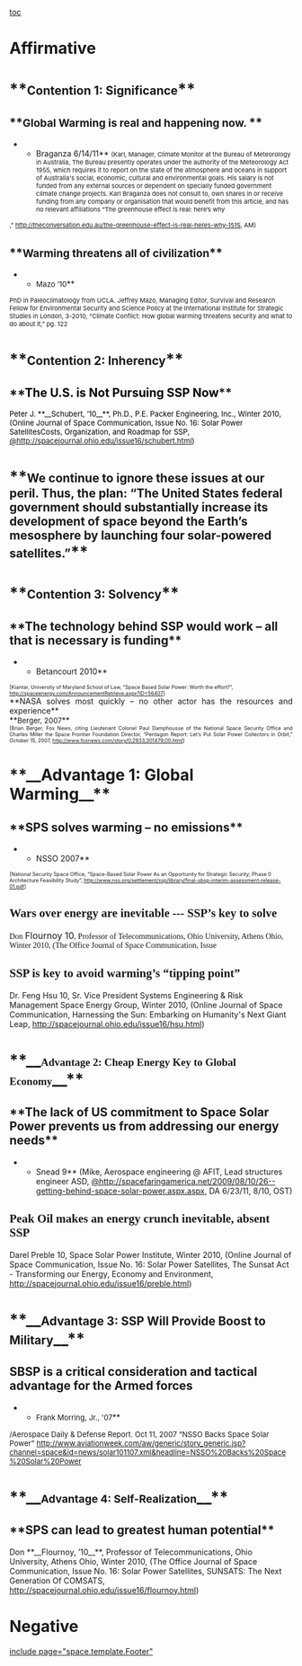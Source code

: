 [[toc]]
=Affirmative= 
=**<span style="font-size: 21px;">Contention 1: Significance</span>**= 

==**<span style="font-size: 19px;">Global Warming is real and happening now. </span>**== 
**Braganza 6/14/11** <span style="font-size: 11px;">(Karl, Manager, Climate Monitor at the Bureau of Meteorology in Australia, The Bureau presently operates under the authority of the Meteorology Act 1955, which requires it to report on the state of the atmosphere and oceans in support of Australia's social, economic, cultural and environmental goals. His salary is not funded from any external sources or dependent on specially funded government climate change projects. Karl Braganza does not consult to, own shares in or receive funding from any company or organisation that would benefit from this article, and has no relevant affiliations “The greenhouse effect is real: here’s why</span>
<span style="font-size: 11px;">,” </span><span style="color: black; font-size: 11px;">http://theconversation.edu.au/the-greenhouse-effect-is-real-heres-why-1515</span><span style="font-size: 11px;">, AM)</span>

==**<span style="font-size: 19px;">Warming threatens all of civilization</span>**== 

**<span style="font-size: 13px;">Mazo ‘10</span>**

<span style="font-size: 11px;">PhD in Paleoclimatology from UCLA. Jeffrey Mazo, Managing Editor, Survival and Research Fellow for Environmental Security and Science Policy at the International Institute for Strategic Studies in London, 3-2010, “Climate Conflict: How global warming threatens security and what to do about it,” pg. 122</span>

=**<span style="font-size: 21px;">Contention 2: Inherency</span>**= 

==**<span style="color: black;">The U.S. is Not Pursuing SSP Now</span>**== 

<span style="color: black; font-size: 13px;">Peter J. **__Schubert, ’10__**, Ph.D., P.E. Packer Engineering, Inc., Winter 2010, (Online Journal of Space Communication, Issue No. 16: Solar Power SatellitesCosts, Organization, and Roadmap for SSP, <span style="color: black;">[[@http://spacejournal.ohio.edu/issue16/schubert.html]]</span>)</span>

=**<span style="font-size: 21px;">We continue to ignore these issues at our peril. Thus, the plan: “The United States federal government should substantially increase its development of space beyond the Earth’s mesosphere by launching four solar-powered satellites.”</span>**= 

=**<span style="font-size: 21px;">Contention 3: Solvency</span>**= 

==**The technology behind SSP would work – all that is necessary is funding**== 
**Betancourt 2010**
<span style="font-size: 9px;">[Kiantar, University of Maryland School of Law, “Space Based Solar Power: Worth the effort?”, [[http://spaceenergy.com/AnnouncementRetrieve.aspx?ID=56407]]]</span>
<span style="display: block; text-align: justify;">**<span class="cite">NASA solves most quickly – no other actor has the resources and experience</span>**</span>
<span style="display: block; text-align: justify;">**<span style="font-size: 13px;">Berger, 2007</span>**</span>
<span style="display: block; text-align: justify;"><span style="font-size: 9px;">[Brian Berger, Fox News, citing Lieutenant Colonel Paul Damphousse of the National Space Security Office and Charles Miller the Space Frontier Foundation Director, “Pentagon Report: Let’s Put Solar Power Collectors in Orbit,” October 15, 2007, <span style="color: windowtext; text-decoration: none;">[[http://www.foxnews.com/story/0,2933,301479,00.html]]</span>]</span></span>


=<span class="underline">**__Advantage 1: Global Warming__**</span>= 

==**SPS solves warming – no emissions**== 
**NSSO 2007**
<span style="font-size: 9px;">[National Security Space Office, “Space-Based Solar Power As an Opportunity for Strategic Security; Phase 0 Architecture Feasibility Study”, [[http://www.nss.org/settlement/ssp/library/final-sbsp-interim-assessment-release-01.pdf]]]</span>

==<span style="font-family: 'Times New Roman';">Wars over energy are inevitable --- SSP’s key to solve</span>== 
<span style="font-family: 'Times New Roman';">Don </span><span style="font-size: 16px;">Flournoy 10</span><span style="font-family: 'Times New Roman';">, Professor of Telecommunications, Ohio University, Athens Ohio, Winter 2010, (The Office Journal of Space Communication, Issue </span>

==<span style="font-family: 'Times New Roman';">SSP is key to avoid warming’s “tipping point” </span>== 
Dr. Feng Hsu 10, Sr. Vice President Systems Engineering & Risk Management Space Energy Group, Winter 2010, (Online Journal of Space Communication, Harnessing the Sun: Embarking on Humanity's Next Giant Leap, [[http://spacejournal.ohio.edu/issue16/hsu.html]])

=**__<span style="font-family: 'Times New Roman'; font-size: 19px;">Advantage 2: Cheap Energy Key to Global Economy</span>__**= 

==**The lack of US commitment to Space Solar Power prevents us from addressing our energy needs**== 
**Snead 9** (Mike, Aerospace engineering @ AFIT, Lead structures engineer ASD, [[@http://spacefaringamerica.net/2009/08/10/26--getting-behind-space-solar-power.aspx.aspx]], DA 6/23/11, 8/10, OST)
==<span style="font-family: 'Times New Roman';">Peak Oil makes an energy crunch inevitable, absent SSP </span>== 

Darel Preble 10, Space Solar Power Institute, Winter 2010, (Online Journal of Space Communication, Issue No. 16: Solar Power Satellites, The Sunsat Act - Transforming our Energy, Economy and Environment, [[http://spacejournal.ohio.edu/issue16/preble.html]])

=**__<span style="font-size: 21px;">Advantage 3: SSP Will Provide Boost to Military</span>__**= 
==SBSP is a critical consideration and tactical advantage for the Armed forces== 

**<span style="font-size: 13px;">Frank Morring, Jr., '07</span>**
<span style="font-size: 13px;">/Aerospace Daily & Defense Report. Oct 11, 2007 “NSSO Backs Space Solar Power” </span>
<span style="font-size: 13px;">http://www.aviationweek.com/aw/generic/story_generic.jsp?channel=space&id=news/solar101107.xml&headline=NSSO%20Backs%20Space%20Solar%20Power</span>

=<span class="underline">**__<span style="font-size: 19px;">Advantage 4: Self-Realization</span>__**</span>= 

==**SPS can lead to greatest human potential**== 

Don **__Flournoy, ’10__**, Professor of Telecommunications, Ohio University, Athens Ohio, Winter 2010, (The Office Journal of Space Communication, Issue No. 16: Solar Power Satellites, SUNSATS: The Next Generation Of COMSATS, [[http://spacejournal.ohio.edu/issue16/flournoy.html]])

=Negative= 

[[include page="space.template.Footer"]]